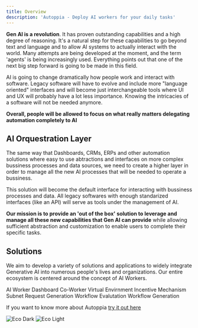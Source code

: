 ```yaml
---
title: Overview
description: 'Autoppia - Deploy AI workers for your daily tasks'
---
```


**Gen AI is a revolution**. It has proven outstanding capabilities and a high degree of reasoning. It's a natural step for these capabilities to go beyond text and language and to allow AI systems to actually interact with the world. Many attempts are being developed at the moment, and the term 'agents' is being increasingly used. Everything points out that one of the next big step forward is going to be made in this field.

AI is going to change dramatically how people work and interact with software. Legacy software will have to evolve and include more "language oriented" interfaces and will become just interchangeable tools where UI and UX will probably have a lot less importance.  Knowing the intricacies of a software will not be needed anymore. 

<Tip>**Overall, people will be allowed to focus on what really matters delegating automation completely to AI**</Tip>


## AI Orquestration Layer

The same way that Dashboards, CRMs, ERPs and other automation solutions where easy to use abtractions and interfaces on more complex bussiness processes and data sources, we need to create a higher layer in order to manage all the new AI processes that will be needed to operate a bussiness. 

This solution will become the default interface for interacting with bussiness processes and data. All legacy softwares with enough standarized interfaces (like an API) will serve as tools under the management of AI. 

**Our mission is to provide an 'out of the box' solution to leverage and manage all these new capabilities that Gen AI can provide** while allowing sufficient abstraction and customization to enable users to complete their specific tasks. 

## Solutions

We aim to develop a variety of solutions and applications to widely integrate Generative AI into numerous people's lives and organizations. Our entire ecosystem is centered around the concept of AI Workers.


<CardGroup cols={3}>
  <Card icon="head-side-gear" href="/products/ai-worker">
    AI Worker
  </Card>
   <Card icon="chart-pie" href="/products/autoppia-dashboard">
    Dashboard
  </Card>
   <Card icon="hand-holding-hand" type="duotone, solid" href="/products/coworker-extension">
    Co-Worker
  </Card>
   <Card icon="cloud" href="/products/virtual-environment">
    Virtual Envirnment
  </Card>

  <Card icon="microchip-ai" href="/browser-assistance-subnet/incentive-mechanism">
    Incentive Mechanism
  </Card>
   <Card icon="network-wired" href="/browser-assistance-subnet/overview">
    Subnet
  </Card>
   <Card icon="code-pull-request" type="duotone, solid" href="/browser-assistance-subnet/request-generation">
    Request Generation
  </Card>
   <Card icon="arrow-progess" href="/browser-assistance-subnet/workflow-evaluation">
    Workflow Evalutation
  </Card>
  <Card icon="check-double" href="/browser-assistance-subnet/workflow-generation">
    Workflow Generation
  </Card>

</CardGroup>



<Note>If you want to know more about Autoppia [try it out here](https://www.autoppia.com)</Note>

<Frame><img
  className="hidden dark:block"
  src="/images/ecosystem.jpeg"
  alt="Eco Dark"
/></Frame>

<Frame><img
  className="block dark:hidden"
  src="/images/ecosystem.jpeg"
  alt="Eco Light"
/></Frame>

